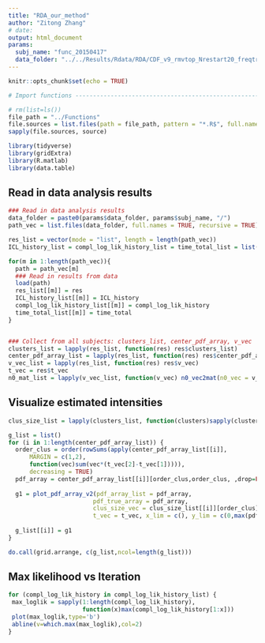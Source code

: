 ```yaml
---
title: "RDA_our_method"
author: "Zitong Zhang"
# date: 
output: html_document
params: 
  subj_name: "func_20150417"
  data_folder: "../../Results/Rdata/RDA/CDF_v9_rmvtop_Nrestart20_freqtrun3_totaltime290/"
---
```


```r
knitr::opts_chunk$set(echo = TRUE)
```

```r
# Import functions --------------------------------------------------------

# rm(list=ls())
file_path = "../Functions"
file.sources = list.files(path = file_path, pattern = "*.R$", full.names = TRUE)
sapply(file.sources, source)

library(tidyverse)
library(gridExtra)
library(R.matlab)
library(data.table)
```


## Read in data analysis results
```r
### Read in data analysis results
data_folder = paste0(params$data_folder, params$subj_name, "/") 
path_vec = list.files(data_folder, full.names = TRUE, recursive = TRUE)

res_list = vector(mode = "list", length = length(path_vec))
ICL_history_list = compl_log_lik_history_list = time_total_list = list()

for(m in 1:length(path_vec)){ 
  path = path_vec[m]
  ### Read in results from data
  load(path)
  res_list[[m]] = res
  ICL_history_list[[m]] = ICL_history
  compl_log_lik_history_list[[m]] = compl_log_lik_history
  time_total_list[[m]] = time_total
}


### Collect from all subjects: clusters_list, center_pdf_array, v_vec
clusters_list = lapply(res_list, function(res) res$clusters_list)
center_pdf_array_list = lapply(res_list, function(res) res$center_pdf_array)
v_vec_list = lapply(res_list, function(res) res$v_vec)
t_vec = res$t_vec
n0_mat_list = lapply(v_vec_list, function(v_vec) n0_vec2mat(n0_vec = v_vec/(t_vec[2]-t_vec[1])))

```


## Visualize estimated intensities
```r
clus_size_list = lapply(clusters_list, function(clusters)sapply(clusters,length))

g_list = list()
for (i in 1:length(center_pdf_array_list)) {
  order_clus = order(rowSums(apply(center_pdf_array_list[[i]], 
      MARGIN = c(1,2),
      function(vec)sum(vec*(t_vec[2]-t_vec[1])))), 
      decreasing = TRUE)
  pdf_array = center_pdf_array_list[[i]][order_clus,order_clus, ,drop=FALSE]
  
  g1 = plot_pdf_array_v2(pdf_array_list = pdf_array, 
                        pdf_true_array = pdf_array,
                        clus_size_vec = clus_size_list[[i]][order_clus],
                        t_vec = t_vec, x_lim = c(), y_lim = c(0,max(pdf_array)))
 
  g_list[[i]] = g1
}

do.call(grid.arrange, c(g_list,ncol=length(g_list)))

```



## Max likelihood vs Iteration
```r
for (compl_log_lik_history in compl_log_lik_history_list) {
 max_loglik = sapply(1:length(compl_log_lik_history),
                     function(x)max(compl_log_lik_history[1:x]))
 plot(max_loglik,type='b') 
 abline(v=which.max(max_loglik),col=2)
}
```

